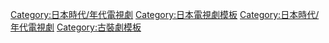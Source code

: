 {{Navbox
|name = 2011年日本時代電視劇
|title = [[日本劇集列表 (2011年)|2011年日本時代電視劇]]
|state = collapsed
|listclass = hlist

|group1 = 戰國時代
|list1 = 
* [[戰國疾風傳 二人軍師 秀吉獲得天下的男人們]]
* [[江～公主們的戰國～]]
* [[塚原卜傳 (電視劇)|塚原卜傳]]

|group2 = 江戶時代
|list2 = 
* [[隱密秘帖]]
* [[鬼平外傳 夜兔角右衛門]]
* [[隱密八百八町]]
* [[鬼平犯科帳特別篇 一寸蟲]]
* [[水戶黃門|水戶黃門 第43部]]
* [[鬼平犯科帳特別篇 盗賊婚禮]]
* [[水戶黃門|水戶黃門最終回特別篇]]

|group3 = 明治（幕末）
|list3 = 
* [[懷恨在心 明治十三年 最後的復仇]]
* [[仁者俠醫|仁醫2]]
* [[新選組血風錄]]
* [[蝴蝶小姐～最後的武士之女]]
* [[坂上之雲|坂上之雲第三部]]

|group4 = 大正－昭和
|list4 = 
* [[廁所的神明]]
* [[櫻花心中]]
* [[太陽公公]]
* [[格力高·森永事件 (電視劇)|格力高·森永事件]]
* [[康乃馨 (電視劇)|康乃馨]]
* [[閃耀的壁畫]]
* [[南極大陸 (電視劇)|南極大陸]]
* [[真珠灣的歸還]]
* [[最後之絆]]

|group5 = 琉球王朝
|list5 = 
* [[暴風雨 (池上永一)|暴風雨]]

|group6 = 近代
|list6 = 
* [[未知之町]]
* [[1991 雲仙・普賢岳]]
* [[風之少年〜尾崎豐 永遠的傳說〜]]
* [[愛・命]]
* [[歸鄉]]

|group7 = 架空（虛構）
|list7 = 
* [[戰國男士|戰國★男士]]

|below = [[Template:2010年日本時代電視劇|2010年]] ← '''2011年''' → [[Template:2012年日本時代電視劇|2012年]]
}}<includeonly>[[Category:日本時代/年代電視劇]]</includeonly><noinclude>[[Category:日本電視劇模板]][[Category:日本時代/年代電視劇]][[Category:古裝劇模板]]</noinclude>